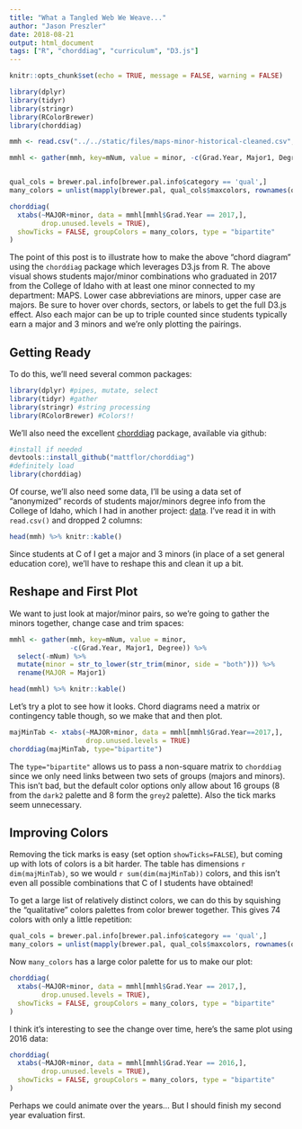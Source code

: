 ```yaml
---
title: "What a Tangled Web We Weave..."
author: "Jason Preszler"
date: 2018-08-21
output: html_document
tags: ["R", "chorddiag", "curriculum", "D3.js"]
---
```


```r
knitr::opts_chunk$set(echo = TRUE, message = FALSE, warning = FALSE)

library(dplyr)
library(tidyr)
library(stringr)
library(RColorBrewer)
library(chorddiag)

mmh <- read.csv("../../static/files/maps-minor-historical-cleaned.csv", header = TRUE) %>% select(-c(Major2, Concentration))

mmhl <- gather(mmh, key=mNum, value = minor, -c(Grad.Year, Major1, Degree)) %>% mutate(minor = str_to_lower(str_trim(minor, side = "both"))) %>% rename(MAJOR = Major1)


qual_cols = brewer.pal.info[brewer.pal.info$category == 'qual',]
many_colors = unlist(mapply(brewer.pal, qual_cols$maxcolors, rownames(qual_cols)))
```

```r
chorddiag(
  xtabs(~MAJOR+minor, data = mmhl[mmhl$Grad.Year == 2017,],
        drop.unused.levels = TRUE),
  showTicks = FALSE, groupColors = many_colors, type = "bipartite"
)
```

The point of this post is to illustrate how to make the above "chord diagram" using the `chorddiag` package which leverages D3.js from R. The above visual shows students major/minor combinations who graduated in 2017 from the College of Idaho with at least one minor connected to my department: MAPS. Lower case abbreviations are minors, upper case are majors. Be sure to hover over chords, sectors, or labels to get the full D3.js effect. Also each major can be up to triple counted since students typically earn a major and 3 minors and we're only plotting the pairings.

## Getting Ready
To do this, we'll need several common packages:
```r
library(dplyr) #pipes, mutate, select
library(tidyr) #gather
library(stringr) #string processing
library(RColorBrewer) #Colors!!
```

We'll also need the excellent [chorddiag](https://github.com/mattflor/chorddiag) package, available via github:
```r
#install if needed
devtools::install_github("mattflor/chorddiag")
#definitely load
library(chorddiag)
```

Of course, we'll also need some data, I'll be using a data set of "anonymized" records of students major/minors degree info from the College of Idaho, which I had in another project: [data](https://github.com/jpreszler/peak-neo4j/blob/master/misc/maps-minor-historical-cleaned.csv). I've read it in with `read.csv()` and dropped 2 columns:
```r
head(mmh) %>% knitr::kable()
```

Since students at C of I get a major and 3 minors (in place of a set general education core), we'll have to reshape this and clean it up a bit.

## Reshape and First Plot
We want to just look at major/minor pairs, so we're going to gather the minors together, change case and trim spaces:
```r
mmhl <- gather(mmh, key=mNum, value = minor, 
               -c(Grad.Year, Major1, Degree)) %>% 
  select(-mNum) %>% 
  mutate(minor = str_to_lower(str_trim(minor, side = "both"))) %>%
  rename(MAJOR = Major1)

head(mmhl) %>% knitr::kable()
```

Let's try a plot to see how it looks. Chord diagrams need a matrix or contingency table though, so we make that and then plot.
```r
majMinTab <- xtabs(~MAJOR+minor, data = mmhl[mmhl$Grad.Year==2017,],
                   drop.unused.levels = TRUE)
chorddiag(majMinTab, type="bipartite")
```

The `type="bipartite"` allows us to pass a non-square matrix to `chorddiag` since we only need links between two sets of groups (majors and minors). This isn't bad, but the default color options only allow about 16 groups (8 from the `dark2` palette and 8 form the `grey2` palette). Also the tick marks seem unnecessary. 

## Improving Colors
Removing the tick marks is easy (set option `showTicks=FALSE`), but coming up with lots of colors is a bit harder. The table has dimensions `r dim(majMinTab)`, so we would `r sum(dim(majMinTab))` colors, and this isn't even all possible combinations that C of I students have obtained!

To get a large list of relatively distinct colors, we can do this by squishing the "qualitative" colors palettes from color brewer together. This gives 74 colors with only a little repetition:
```r
qual_cols = brewer.pal.info[brewer.pal.info$category == 'qual',]
many_colors = unlist(mapply(brewer.pal, qual_cols$maxcolors, rownames(qual_cols)))
```

Now `many_colors` has a large color palette for us to make our plot:
```r
chorddiag(
  xtabs(~MAJOR+minor, data = mmhl[mmhl$Grad.Year == 2017,],
        drop.unused.levels = TRUE),
  showTicks = FALSE, groupColors = many_colors, type = "bipartite"
)
```

I think it's interesting to see the change over time, here's the same plot using 2016 data:

```r
chorddiag(
  xtabs(~MAJOR+minor, data = mmhl[mmhl$Grad.Year == 2016,],
        drop.unused.levels = TRUE),
  showTicks = FALSE, groupColors = many_colors, type = "bipartite"
)
```

Perhaps we could animate over the years... But I should finish my second year evaluation first.